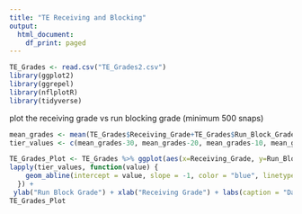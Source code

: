 ```yaml
---
title: "TE Receiving and Blocking"
output:
  html_document:
    df_print: paged
---
```


```r
TE_Grades <- read.csv("TE_Grades2.csv")
library(ggplot2)
library(ggrepel)
library(nflplotR)
library(tidyverse)
```

plot the receiving grade vs run blocking grade (minimum 500 snaps)
```r
mean_grades <- mean(TE_Grades$Receiving_Grade+TE_Grades$Run_Block_Grade)
tier_values <- c(mean_grades-30, mean_grades-20, mean_grades-10, mean_grades, mean_grades+10, mean_grades+20, mean_grades+30)

TE_Grades_Plot <- TE_Grades %>% ggplot(aes(x=Receiving_Grade, y=Run_Block_Grade)) + geom_vline(xintercept = mean(TE_Grades$Receiving_Grade), color = "red", linetype = "dashed") + geom_hline(yintercept = mean(TE_Grades$Run_Block_Grade), color = "red", linetype = "dashed") + geom_text_repel(aes(label = Name), vjust = -0.5, hjust = 0.5, size = 2, max.overlaps = 20) + scale_size_continuous(range = c(2, 4)) + geom_nfl_logos(aes(team_abbr = Team), width = 0.02) +
lapply(tier_values, function(value) {
    geom_abline(intercept = value, slope = -1, color = "blue", linetype = "dotted")
  }) +
 ylab("Run Block Grade") + xlab("Receiving Grade") + labs(caption = "Data: PFF") + theme(plot.caption = element_text(size = 10, hjust = 1, vjust = 1, color = "gray40"))
TE_Grades_Plot
```


